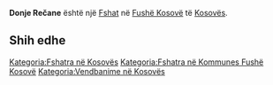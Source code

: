 {{Fshat në Kosovës
 | Emri                = Donje Rečane
| srp_N_name = Donje Rečane
| srp_N_FULL_NAME_RO = Donje Rečane
| srp_N_FULL_NAME_ND_RO = Donje Recane
| srp_N_SORT_NAME_RG = DONJERECANE
| srp_N_FULL_NAME_RG = Donje Rečane
| srp_N_FULL_NAME_ND_RG = Donje Recane

 | Emri (Rasa dhanore) = 
 | Figura              = 
 | Shteti              = Kosovo
 | Komuna              = Fushë Kosovë
 | Kodi postar         = 
 | Sipërfaqja          = 

 | Popullsia           = 

 | Regj. i popullsisë  = 
 | Dend. e popullsisë  = 
 | Faqja zyrtare       = 
 <!--- Koordinatat ----> 
 | Gjerësia            = 42.604167
 | Gjatësia            = 21.557222
 | Lartësia            = 
}}
'''Donje Rečane''' është një [[Fshat]] në [[Fushë Kosovë]] të [[Kosovës]].

<!-- == Gjeografia == -->
<!-- == Historia == -->
<!-- == Demografia == -->
== Shih edhe ==
{{Komuna Fushë Kosovë}}
{{Kosovo-Administrata-Cung}}

[[Kategoria:Fshatra në Kosovës]]
[[Kategoria:Fshatra në Kommunes Fushë Kosovë]]
[[Kategoria:Vendbanime në Kosovës]]